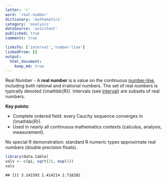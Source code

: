 ```yaml
---
letter: 'r'
word: 'real-number'
dictionary: 'mathematics'
category: 'analysis'
dataSource: 'assistant'
published: true
comments: true

linksTo: ['interval','number-line']
linkedFrom: []
output:
  html_document:
    keep_md: true
---
```




<a id="real-number">Real Number</a> - A **real number** is a value on the continuous [number-line](#number-line), including both rational and irrational numbers. The set of real numbers is typically denoted \(\mathbb{R}\). Intervals (see [interval](#interval)) are subsets of real numbers.

**Key points**:
- Complete ordered field: every Cauchy sequence converges in \(\mathbb{R}\).
- Used in nearly all continuous mathematics contexts (calculus, analysis, measurement).

No special R demonstration: standard R numeric types approximate real numbers (double precision floats).


``` r
library(data.table)
vals <- c(pi, sqrt(2), exp(1))
vals
```

```
## [1] 3.141593 1.414214 2.718282
```
